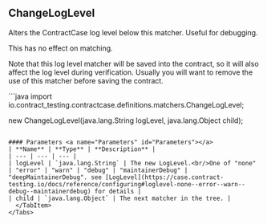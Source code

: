 
## ChangeLogLevel

Alters the ContractCase log level below this matcher. Useful for debugging.

This has no effect on matching.

Note that this log level matcher will be saved into the contract, so it will
also affect the log level during verification. Usually you will want to
remove the use of this matcher before saving the contract.

<Tabs groupId="language">
  <TabItem value="java" label="Java">
```java
import io.contract_testing.contractcase.definitions.matchers.ChangeLogLevel;

new ChangeLogLevel(java.lang.String logLevel, java.lang.Object child);
```

#### Parameters <a name="Parameters" id="Parameters"></a>
| **Name** | **Type** | **Description** |
| --- | --- | --- |
| logLevel | `java.lang.String` | The new LogLevel.<br/>One of "none" | "error" | "warn" | "debug" | "maintainerDebug" | "deepMaintainerDebug". see [LogLevel](https://case.contract-testing.io/docs/reference/configuring#loglevel-none--error--warn--debug--maintainerdebug) for details |
| child | `java.lang.Object` | The next matcher in the tree. |
  </TabItem>
</Tabs>
